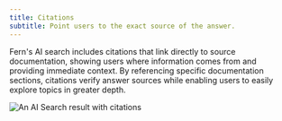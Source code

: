 ```yaml
---
title: Citations
subtitle: Point users to the exact source of the answer. 
---
```


Fern's AI search includes citations that link directly to source documentation, showing users where information comes from and providing immediate context. By referencing specific documentation sections, citations verify answer sources while enabling users to easily explore topics in greater depth.

<Frame>
<img src="../logos/citations.png" alt="An AI Search result with citations" />
</Frame>

